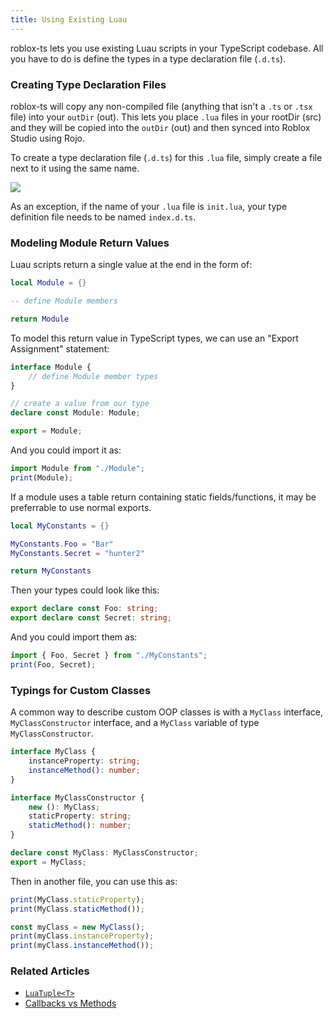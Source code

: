 ```yaml
---
title: Using Existing Luau
---
```


roblox-ts lets you use existing Luau scripts in your TypeScript codebase. All you have to do is define the types in a type declaration file (`.d.ts`).

### Creating Type Declaration Files

roblox-ts will copy any non-compiled file (anything that isn't a `.ts` or `.tsx` file) into your `outDir` (out). This lets you place `.lua` files in your rootDir (src) and they will be copied into the `outDir` (out) and then synced into Roblox Studio using Rojo.

To create a type declaration file (`.d.ts`) for this `.lua` file, simply create a file next to it using the same name.

![](../../static/img/guides/using-existing-luau/type-definition-pair.png)

As an exception, if the name of your `.lua` file is `init.lua`, your type definition file needs to be named `index.d.ts`.

### Modeling Module Return Values

Luau scripts return a single value at the end in the form of:
```lua
local Module = {}

-- define Module members

return Module
```

To model this return value in TypeScript types, we can use an "Export Assignment" statement:

```ts
interface Module {
	// define Module member types
}

// create a value from our type
declare const Module: Module;

export = Module;
```

And you could import it as:

```ts
import Module from "./Module";
print(Module);
```

If a module uses a table return containing static fields/functions, it may be preferrable to use normal exports.

```lua
local MyConstants = {}

MyConstants.Foo = "Bar"
MyConstants.Secret = "hunter2"

return MyConstants
```

Then your types could look like this:

```ts
export declare const Foo: string;
export declare const Secret: string;
```

And you could import them as:

```ts
import { Foo, Secret } from "./MyConstants";
print(Foo, Secret);
```

### Typings for Custom Classes

A common way to describe custom OOP classes is with a `MyClass` interface, `MyClassConstructor` interface, and a `MyClass` variable of type `MyClassConstructor`.

```ts
interface MyClass {
	instanceProperty: string;
	instanceMethod(): number;
}

interface MyClassConstructor {
	new (): MyClass;
	staticProperty: string;
	staticMethod(): number;
}

declare const MyClass: MyClassConstructor;
export = MyClass;
```

Then in another file, you can use this as:

```ts
print(MyClass.staticProperty);
print(MyClass.staticMethod());

const myClass = new MyClass();
print(myClass.instanceProperty);
print(myClass.instanceMethod());
```

### Related Articles

- [`LuaTuple<T>`](./lua-tuple)
- [Callbacks vs Methods](./callbacks-vs-methods)

